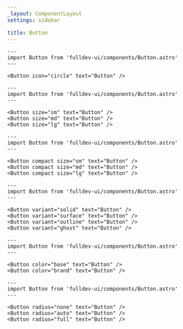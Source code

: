 ```yaml
---
_layout: ComponentLayout
settings: sidebar

title: Button
---
```


```astro live
---
import Button from 'fulldev-ui/components/Button.astro'
---

<Button icon="circle" text="Button" />
```

```astro live
---
import Button from 'fulldev-ui/components/Button.astro'
---

<Button size="sm" text="Button" />
<Button size="md" text="Button" />
<Button size="lg" text="Button" />
```

```astro live
---
import Button from 'fulldev-ui/components/Button.astro'
---

<Button compact size="sm" text="Button" />
<Button compact size="md" text="Button" />
<Button compact size="lg" text="Button" />
```

```astro live
---
import Button from 'fulldev-ui/components/Button.astro'
---

<Button variant="solid" text="Button" />
<Button variant="surface" text="Button" />
<Button variant="outline" text="Button" />
<Button variant="ghost" text="Button" />
```

```astro live
---
import Button from 'fulldev-ui/components/Button.astro'
---

<Button color="base" text="Button" />
<Button color="brand" text="Button" />
```

```astro live
---
import Button from 'fulldev-ui/components/Button.astro'
---

<Button radius="none" text="Button" />
<Button radius="auto" text="Button" />
<Button radius="full" text="Button" />
```
